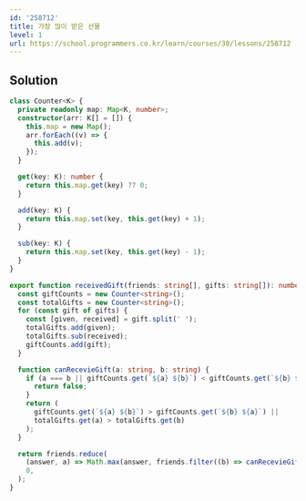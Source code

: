 ```yaml
---
id: '258712'
title: 가장 많이 받은 선물
level: 1
url: https://school.programmers.co.kr/learn/courses/30/lessons/258712
---
```


## Solution

```typescript filename="solution.ts" copy
class Counter<K> {
  private readonly map: Map<K, number>;
  constructor(arr: K[] = []) {
    this.map = new Map();
    arr.forEach((v) => {
      this.add(v);
    });
  }

  get(key: K): number {
    return this.map.get(key) ?? 0;
  }

  add(key: K) {
    return this.map.set(key, this.get(key) + 1);
  }

  sub(key: K) {
    return this.map.set(key, this.get(key) - 1);
  }
}

export function receivedGift(friends: string[], gifts: string[]): number {
  const giftCounts = new Counter<string>();
  const totalGifts = new Counter<string>();
  for (const gift of gifts) {
    const [given, received] = gift.split(' ');
    totalGifts.add(given);
    totalGifts.sub(received);
    giftCounts.add(gift);
  }

  function canRecevieGift(a: string, b: string) {
    if (a === b || giftCounts.get(`${a} ${b}`) < giftCounts.get(`${b} ${a}`)) {
      return false;
    }
    return (
      giftCounts.get(`${a} ${b}`) > giftCounts.get(`${b} ${a}`) ||
      totalGifts.get(a) > totalGifts.get(b)
    );
  }

  return friends.reduce(
    (answer, a) => Math.max(answer, friends.filter((b) => canRecevieGift(a, b)).length),
    0,
  );
}
```

